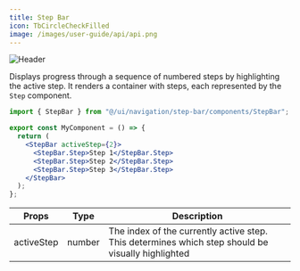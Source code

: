 ```yaml
---
title: Step Bar
icon: TbCircleCheckFilled
image: /images/user-guide/api/api.png
---
```

<Frame>
  <img src="/images/user-guide/api/api.png" alt="Header" />
</Frame>

Displays progress through a sequence of numbered steps by highlighting the active step. It renders a container with steps, each represented by the `Step` component.

<Tabs>
<Tab title="Usage">

```jsx
import { StepBar } from "@/ui/navigation/step-bar/components/StepBar";

export const MyComponent = () => {
  return (
    <StepBar activeStep={2}>
      <StepBar.Step>Step 1</StepBar.Step>
      <StepBar.Step>Step 2</StepBar.Step>
      <StepBar.Step>Step 3</StepBar.Step>
    </StepBar>
  );
};
```

</Tab>

<Tab title="Props">


| Props | Type | Description |
|-------|------|-------------|
| activeStep | number | The index of the currently active step. This determines which step should be visually highlighted |




</Tab>
</Tabs>

